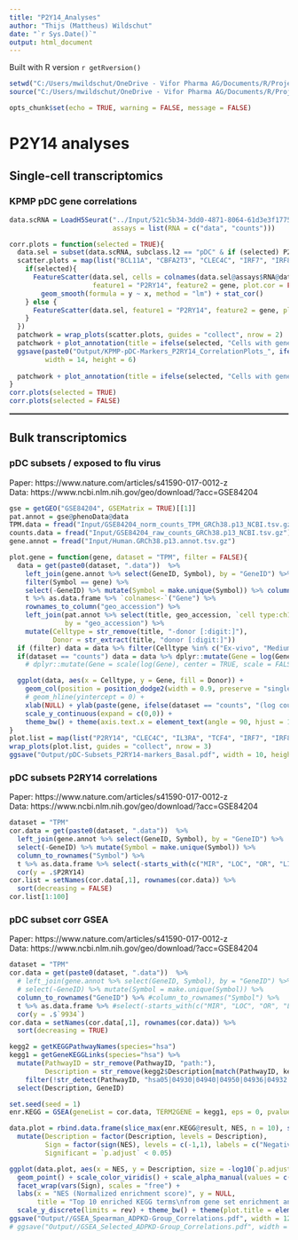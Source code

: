 ```yaml
---
title: "P2Y14_Analyses"
author: "Thijs (Mattheus) Wildschut"
date: "`r Sys.Date()`"
output: html_document
---
```


Built with R version `r getRversion()`

```r
setwd("C:/Users/mwildschut/OneDrive - Vifor Pharma AG/Documents/R/Projects/R_CSL-Vifor_TW/P2Y14")
source("C:/Users/mwildschut/OneDrive - Vifor Pharma AG/Documents/R/Projects/R_CSL-Vifor_TW/SourceFile_TW.R")
```

```r
opts_chunk$set(echo = TRUE, warning = FALSE, message = FALSE)
```

# P2Y14 analyses {.tabset}

## Single-cell transcriptomics
### KPMP pDC gene correlations

```r
data.scRNA = LoadH5Seurat("../Input/521c5b34-3dd0-4871-8064-61d3e3f1775a_PREMIERE_Alldatasets_08132021.h5Seurat",
                          assays = list(RNA = c("data", "counts")))
```

```r
corr.plots = function(selected = TRUE){
  data.sel = subset(data.scRNA, subclass.l2 == "pDC" & if (selected) P2RY14 > 0 else TRUE)
  scatter.plots = map(list("BCL11A", "CBFA2T3", "CLEC4C", "IRF7", "IRF8", "IL3RA", "TCF4", "CD83", "CD86"), function(gene){
    if(selected){
      FeatureScatter(data.sel, cells = colnames(data.sel@assays$RNA@data)[data.sel@assays$RNA@data[gene,] > 0],
                     feature1 = "P2RY14", feature2 = gene, plot.cor = FALSE, jitter = TRUE) +
        geom_smooth(formula = y ~ x, method = "lm") + stat_cor()
    } else {
      FeatureScatter(data.sel, feature1 = "P2RY14", feature2 = gene, plot.cor = FALSE, jitter = TRUE)
    }
  })
  patchwork = wrap_plots(scatter.plots, guides = "collect", nrow = 2)
  patchwork + plot_annotation(title = ifelse(selected, "Cells with gene expression > 0 selected", "All cells"))
  ggsave(paste0("Output/KPMP-pDC-Markers_P2RY14_CorrelationPlots_", ifelse(selected, "Sel", "All"), "Cells.pdf"),
         width = 14, height = 6)
  
  patchwork + plot_annotation(title = ifelse(selected, "Cells with gene expression > 0 selected", "All cells"))
}
corr.plots(selected = TRUE)
corr.plots(selected = FALSE)

```
<hr style="border:1px solid gray"></hr>


## Bulk transcriptomics
### pDC subsets / exposed to flu virus
Paper: https://www.nature.com/articles/s41590-017-0012-z \
Data: https://www.ncbi.nlm.nih.gov/geo/download/?acc=GSE84204
```r
gse = getGEO("GSE84204", GSEMatrix = TRUE)[[1]]
pat.annot = gse@phenoData@data
TPM.data = fread("Input/GSE84204_norm_counts_TPM_GRCh38.p13_NCBI.tsv.gz")
counts.data = fread("Input/GSE84204_raw_counts_GRCh38.p13_NCBI.tsv.gz")
gene.annot = fread("Input/Human.GRCh38.p13.annot.tsv.gz")

plot.gene = function(gene, dataset = "TPM", filter = FALSE){
  data = get(paste0(dataset, ".data"))  %>% 
    left_join(gene.annot %>% select(GeneID, Symbol), by = "GeneID") %>%
    filter(Symbol == gene) %>%
    select(-GeneID) %>% mutate(Symbol = make.unique(Symbol)) %>% column_to_rownames("Symbol") %>% 
    t %>% as.data.frame %>% `colnames<-`("Gene") %>%
    rownames_to_column("geo_accession") %>%
    left_join(pat.annot %>% select(title, geo_accession, `cell type:ch1`, `stimulation:ch1`, `surface markers:ch1`),
              by = "geo_accession") %>%
    mutate(Celltype = str_remove(title, "-donor [:digit:]"),
           Donor = str_extract(title, "donor [:digit:]"))
  if (filter) data = data %>% filter(Celltype %in% c("Ex-vivo", "Medium"))
  if(dataset == "counts") data = data %>% dplyr::mutate(Gene = log(Gene))
    # dplyr::mutate(Gene = scale(log(Gene), center = TRUE, scale = FALSE))

  ggplot(data, aes(x = Celltype, y = Gene, fill = Donor)) +
    geom_col(position = position_dodge2(width = 0.9, preserve = "single")) +
    # geom_hline(yintercept = 0) +
    xlab(NULL) + ylab(paste(gene, ifelse(dataset == "counts", "(log counts)", "(TPM)"))) +
    scale_y_continuous(expand = c(0,0)) +
    theme_bw() + theme(axis.text.x = element_text(angle = 90, hjust = 1, vjust = 0.5))
}
plot.list = map(list("P2RY14", "CLEC4C", "IL3RA", "TCF4", "IRF7", "IRF8", "CBFA2T3", "BCL11A", "CD83", "CD86"), plot.gene, filter = TRUE)
wrap_plots(plot.list, guides = "collect", nrow = 3)
ggsave("Output/pDC-Subsets_P2RY14-markers_Basal.pdf", width = 10, height = 7)

```

### pDC subsets P2RY14 correlations
Paper: https://www.nature.com/articles/s41590-017-0012-z \
Data: https://www.ncbi.nlm.nih.gov/geo/download/?acc=GSE84204
```r
dataset = "TPM"
cor.data = get(paste0(dataset, ".data"))  %>% 
  left_join(gene.annot %>% select(GeneID, Symbol), by = "GeneID") %>%
  select(-GeneID) %>% mutate(Symbol = make.unique(Symbol)) %>%
  column_to_rownames("Symbol") %>%
  t %>% as.data.frame %>% select(-starts_with(c("MIR", "LOC", "OR", "LINC"))) %>%
  cor(y = .$P2RY14)
cor.list = setNames(cor.data[,1], rownames(cor.data)) %>%
  sort(decreasing = FALSE)
cor.list[1:100]

```

### pDC subset corr GSEA
Paper: https://www.nature.com/articles/s41590-017-0012-z \
Data: https://www.ncbi.nlm.nih.gov/geo/download/?acc=GSE84204
```r
dataset = "TPM"
cor.data = get(paste0(dataset, ".data"))  %>% 
  # left_join(gene.annot %>% select(GeneID, Symbol), by = "GeneID") %>%
  # select(-GeneID) %>% mutate(Symbol = make.unique(Symbol)) %>%
  column_to_rownames("GeneID") %>% #column_to_rownames("Symbol") %>% 
  t %>% as.data.frame %>% #select(-starts_with(c("MIR", "LOC", "OR", "LINC"))) %>%
  cor(y = .$`9934`)
cor.data = setNames(cor.data[,1], rownames(cor.data)) %>%
  sort(decreasing = TRUE)

kegg2 = getKEGGPathwayNames(species="hsa")
kegg1 = getGeneKEGGLinks(species="hsa") %>%
  mutate(PathwayID = str_remove(PathwayID, "path:"),
         Description = str_remove(kegg2$Description[match(PathwayID, kegg2$PathwayID)], " - Homo sapiens \\(human\\)")) %>%
    filter(!str_detect(PathwayID, "hsa05|04930|04940|04950|04936|04932|04931|04933|04934|01501|01502|01503|01521|01524|01523|01522"))  %>%
  select(Description, GeneID)

set.seed(seed = 1)
enr.KEGG = GSEA(geneList = cor.data, TERM2GENE = kegg1, eps = 0, pvalueCutoff = 1, by = "DOSE")

data.plot = rbind.data.frame(slice_max(enr.KEGG@result, NES, n = 10), slice_min(enr.KEGG@result, NES, n = 10)) %>%
  mutate(Description = factor(Description, levels = Description),
         Sign = factor(sign(NES), levels = c(-1,1), labels = c("Negative", "Positive")),
         Significant = `p.adjust` < 0.05)

ggplot(data.plot, aes(x = NES, y = Description, size = -log10(`p.adjust`), col = setSize, alpha = Significant)) +
  geom_point() + scale_color_viridis() + scale_alpha_manual(values = c("TRUE" = 1, "FALSE" = 0.2)) + guides(alpha = FALSE) +
  facet_wrap(vars(Sign), scales = "free") +
  labs(x = "NES (Normalized enrichment score)", y = NULL,
       title = "Top 10 enriched KEGG terms\nfrom gene set enrichment analysis (GSEA)\non ADPDK-group Spearman correlations") +
  scale_y_discrete(limits = rev) + theme_bw() + theme(plot.title = element_text(hjust = 0.5))
ggsave("Output//GSEA_Spearman_ADPKD-Group_Correlations.pdf", width = 12, height = 4.5)
# ggsave("Output//GSEA_Selected_ADPKD-Group_Correlations.pdf", width = 10, height = 4)
```

